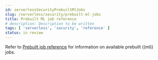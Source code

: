 ```yaml
---
id: serverlessSecurityPrebuiltMlJobs
slug: /serverless/security/prebuilt-ml-jobs
title: Prebuilt ML job reference
# description: Description to be written
tags: [ 'serverless', 'security', 'reference' ]
status: in review
---
```


Refer to [Prebuilt job reference](((security-guide))/prebuilt-ml-jobs.html) for information on available prebuilt ((ml)) jobs.

